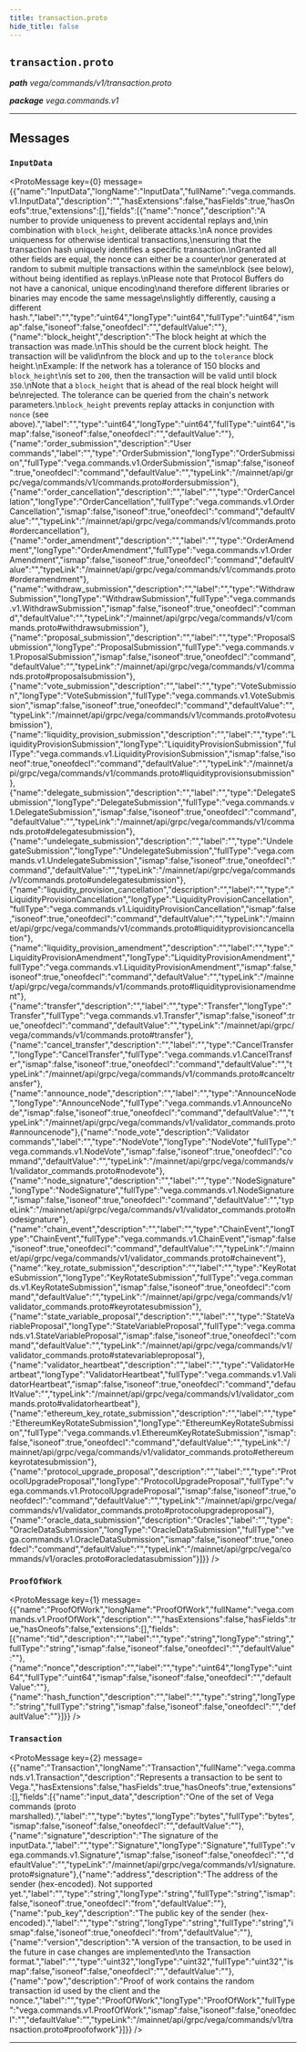 ```yaml
---
title: transaction.proto
hide_title: false
---
```



## `transaction.proto`
_**path** vega/commands/v1/transaction.proto_

_**package** vega.commands.v1_



---

## Messages


### `InputData`
<ProtoMessage key={0} message={{"name":"InputData","longName":"InputData","fullName":"vega.commands.v1.InputData","description":"","hasExtensions":false,"hasFields":true,"hasOneofs":true,"extensions":[],"fields":[{"name":"nonce","description":"A number to provide uniqueness to prevent accidental replays and,\nin combination with `block_height`, deliberate attacks.\nA nonce provides uniqueness for otherwise identical transactions,\nensuring that the transaction hash uniquely identifies a specific transaction.\nGranted all other fields are equal, the nonce can either be a counter\nor generated at random to submit multiple transactions within the same\nblock (see below), without being identified as replays.\nPlease note that Protocol Buffers do not have a canonical, unique encoding\nand therefore different libraries or binaries may encode the same message\nslightly differently, causing a different hash.","label":"","type":"uint64","longType":"uint64","fullType":"uint64","ismap":false,"isoneof":false,"oneofdecl":"","defaultValue":""},{"name":"block_height","description":"The block height at which the transaction was made.\nThis should be the current block height. The transaction will be valid\nfrom the block and up to the `tolerance` block height.\nExample: If the network has a tolerance of 150 blocks and `block_height`\nis set to `200`, then the transaction will be valid until block `350`.\nNote that a `block_height` that is ahead of the real block height will be\nrejected. The tolerance can be queried from the chain's network parameters.\n`block_height` prevents replay attacks in conjunction with `nonce` (see above).","label":"","type":"uint64","longType":"uint64","fullType":"uint64","ismap":false,"isoneof":false,"oneofdecl":"","defaultValue":""},{"name":"order_submission","description":"User commands","label":"","type":"OrderSubmission","longType":"OrderSubmission","fullType":"vega.commands.v1.OrderSubmission","ismap":false,"isoneof":true,"oneofdecl":"command","defaultValue":"","typeLink":"/mainnet/api/grpc/vega/commands/v1/commands.proto#ordersubmission"},{"name":"order_cancellation","description":"","label":"","type":"OrderCancellation","longType":"OrderCancellation","fullType":"vega.commands.v1.OrderCancellation","ismap":false,"isoneof":true,"oneofdecl":"command","defaultValue":"","typeLink":"/mainnet/api/grpc/vega/commands/v1/commands.proto#ordercancellation"},{"name":"order_amendment","description":"","label":"","type":"OrderAmendment","longType":"OrderAmendment","fullType":"vega.commands.v1.OrderAmendment","ismap":false,"isoneof":true,"oneofdecl":"command","defaultValue":"","typeLink":"/mainnet/api/grpc/vega/commands/v1/commands.proto#orderamendment"},{"name":"withdraw_submission","description":"","label":"","type":"WithdrawSubmission","longType":"WithdrawSubmission","fullType":"vega.commands.v1.WithdrawSubmission","ismap":false,"isoneof":true,"oneofdecl":"command","defaultValue":"","typeLink":"/mainnet/api/grpc/vega/commands/v1/commands.proto#withdrawsubmission"},{"name":"proposal_submission","description":"","label":"","type":"ProposalSubmission","longType":"ProposalSubmission","fullType":"vega.commands.v1.ProposalSubmission","ismap":false,"isoneof":true,"oneofdecl":"command","defaultValue":"","typeLink":"/mainnet/api/grpc/vega/commands/v1/commands.proto#proposalsubmission"},{"name":"vote_submission","description":"","label":"","type":"VoteSubmission","longType":"VoteSubmission","fullType":"vega.commands.v1.VoteSubmission","ismap":false,"isoneof":true,"oneofdecl":"command","defaultValue":"","typeLink":"/mainnet/api/grpc/vega/commands/v1/commands.proto#votesubmission"},{"name":"liquidity_provision_submission","description":"","label":"","type":"LiquidityProvisionSubmission","longType":"LiquidityProvisionSubmission","fullType":"vega.commands.v1.LiquidityProvisionSubmission","ismap":false,"isoneof":true,"oneofdecl":"command","defaultValue":"","typeLink":"/mainnet/api/grpc/vega/commands/v1/commands.proto#liquidityprovisionsubmission"},{"name":"delegate_submission","description":"","label":"","type":"DelegateSubmission","longType":"DelegateSubmission","fullType":"vega.commands.v1.DelegateSubmission","ismap":false,"isoneof":true,"oneofdecl":"command","defaultValue":"","typeLink":"/mainnet/api/grpc/vega/commands/v1/commands.proto#delegatesubmission"},{"name":"undelegate_submission","description":"","label":"","type":"UndelegateSubmission","longType":"UndelegateSubmission","fullType":"vega.commands.v1.UndelegateSubmission","ismap":false,"isoneof":true,"oneofdecl":"command","defaultValue":"","typeLink":"/mainnet/api/grpc/vega/commands/v1/commands.proto#undelegatesubmission"},{"name":"liquidity_provision_cancellation","description":"","label":"","type":"LiquidityProvisionCancellation","longType":"LiquidityProvisionCancellation","fullType":"vega.commands.v1.LiquidityProvisionCancellation","ismap":false,"isoneof":true,"oneofdecl":"command","defaultValue":"","typeLink":"/mainnet/api/grpc/vega/commands/v1/commands.proto#liquidityprovisioncancellation"},{"name":"liquidity_provision_amendment","description":"","label":"","type":"LiquidityProvisionAmendment","longType":"LiquidityProvisionAmendment","fullType":"vega.commands.v1.LiquidityProvisionAmendment","ismap":false,"isoneof":true,"oneofdecl":"command","defaultValue":"","typeLink":"/mainnet/api/grpc/vega/commands/v1/commands.proto#liquidityprovisionamendment"},{"name":"transfer","description":"","label":"","type":"Transfer","longType":"Transfer","fullType":"vega.commands.v1.Transfer","ismap":false,"isoneof":true,"oneofdecl":"command","defaultValue":"","typeLink":"/mainnet/api/grpc/vega/commands/v1/commands.proto#transfer"},{"name":"cancel_transfer","description":"","label":"","type":"CancelTransfer","longType":"CancelTransfer","fullType":"vega.commands.v1.CancelTransfer","ismap":false,"isoneof":true,"oneofdecl":"command","defaultValue":"","typeLink":"/mainnet/api/grpc/vega/commands/v1/commands.proto#canceltransfer"},{"name":"announce_node","description":"","label":"","type":"AnnounceNode","longType":"AnnounceNode","fullType":"vega.commands.v1.AnnounceNode","ismap":false,"isoneof":true,"oneofdecl":"command","defaultValue":"","typeLink":"/mainnet/api/grpc/vega/commands/v1/validator_commands.proto#announcenode"},{"name":"node_vote","description":"Validator commands","label":"","type":"NodeVote","longType":"NodeVote","fullType":"vega.commands.v1.NodeVote","ismap":false,"isoneof":true,"oneofdecl":"command","defaultValue":"","typeLink":"/mainnet/api/grpc/vega/commands/v1/validator_commands.proto#nodevote"},{"name":"node_signature","description":"","label":"","type":"NodeSignature","longType":"NodeSignature","fullType":"vega.commands.v1.NodeSignature","ismap":false,"isoneof":true,"oneofdecl":"command","defaultValue":"","typeLink":"/mainnet/api/grpc/vega/commands/v1/validator_commands.proto#nodesignature"},{"name":"chain_event","description":"","label":"","type":"ChainEvent","longType":"ChainEvent","fullType":"vega.commands.v1.ChainEvent","ismap":false,"isoneof":true,"oneofdecl":"command","defaultValue":"","typeLink":"/mainnet/api/grpc/vega/commands/v1/validator_commands.proto#chainevent"},{"name":"key_rotate_submission","description":"","label":"","type":"KeyRotateSubmission","longType":"KeyRotateSubmission","fullType":"vega.commands.v1.KeyRotateSubmission","ismap":false,"isoneof":true,"oneofdecl":"command","defaultValue":"","typeLink":"/mainnet/api/grpc/vega/commands/v1/validator_commands.proto#keyrotatesubmission"},{"name":"state_variable_proposal","description":"","label":"","type":"StateVariableProposal","longType":"StateVariableProposal","fullType":"vega.commands.v1.StateVariableProposal","ismap":false,"isoneof":true,"oneofdecl":"command","defaultValue":"","typeLink":"/mainnet/api/grpc/vega/commands/v1/validator_commands.proto#statevariableproposal"},{"name":"validator_heartbeat","description":"","label":"","type":"ValidatorHeartbeat","longType":"ValidatorHeartbeat","fullType":"vega.commands.v1.ValidatorHeartbeat","ismap":false,"isoneof":true,"oneofdecl":"command","defaultValue":"","typeLink":"/mainnet/api/grpc/vega/commands/v1/validator_commands.proto#validatorheartbeat"},{"name":"ethereum_key_rotate_submission","description":"","label":"","type":"EthereumKeyRotateSubmission","longType":"EthereumKeyRotateSubmission","fullType":"vega.commands.v1.EthereumKeyRotateSubmission","ismap":false,"isoneof":true,"oneofdecl":"command","defaultValue":"","typeLink":"/mainnet/api/grpc/vega/commands/v1/validator_commands.proto#ethereumkeyrotatesubmission"},{"name":"protocol_upgrade_proposal","description":"","label":"","type":"ProtocolUpgradeProposal","longType":"ProtocolUpgradeProposal","fullType":"vega.commands.v1.ProtocolUpgradeProposal","ismap":false,"isoneof":true,"oneofdecl":"command","defaultValue":"","typeLink":"/mainnet/api/grpc/vega/commands/v1/validator_commands.proto#protocolupgradeproposal"},{"name":"oracle_data_submission","description":"Oracles","label":"","type":"OracleDataSubmission","longType":"OracleDataSubmission","fullType":"vega.commands.v1.OracleDataSubmission","ismap":false,"isoneof":true,"oneofdecl":"command","defaultValue":"","typeLink":"/mainnet/api/grpc/vega/commands/v1/oracles.proto#oracledatasubmission"}]}} />


### `ProofOfWork`
<ProtoMessage key={1} message={{"name":"ProofOfWork","longName":"ProofOfWork","fullName":"vega.commands.v1.ProofOfWork","description":"","hasExtensions":false,"hasFields":true,"hasOneofs":false,"extensions":[],"fields":[{"name":"tid","description":"","label":"","type":"string","longType":"string","fullType":"string","ismap":false,"isoneof":false,"oneofdecl":"","defaultValue":""},{"name":"nonce","description":"","label":"","type":"uint64","longType":"uint64","fullType":"uint64","ismap":false,"isoneof":false,"oneofdecl":"","defaultValue":""},{"name":"hash_function","description":"","label":"","type":"string","longType":"string","fullType":"string","ismap":false,"isoneof":false,"oneofdecl":"","defaultValue":""}]}} />


### `Transaction`
<ProtoMessage key={2} message={{"name":"Transaction","longName":"Transaction","fullName":"vega.commands.v1.Transaction","description":"Represents a transaction to be sent to Vega.","hasExtensions":false,"hasFields":true,"hasOneofs":true,"extensions":[],"fields":[{"name":"input_data","description":"One of the set of Vega commands (proto marshalled).","label":"","type":"bytes","longType":"bytes","fullType":"bytes","ismap":false,"isoneof":false,"oneofdecl":"","defaultValue":""},{"name":"signature","description":"The signature of the inputData.","label":"","type":"Signature","longType":"Signature","fullType":"vega.commands.v1.Signature","ismap":false,"isoneof":false,"oneofdecl":"","defaultValue":"","typeLink":"/mainnet/api/grpc/vega/commands/v1/signature.proto#signature"},{"name":"address","description":"The address of the sender (hex-encoded). Not supported yet.","label":"","type":"string","longType":"string","fullType":"string","ismap":false,"isoneof":true,"oneofdecl":"from","defaultValue":""},{"name":"pub_key","description":"The public key of the sender (hex-encoded).","label":"","type":"string","longType":"string","fullType":"string","ismap":false,"isoneof":true,"oneofdecl":"from","defaultValue":""},{"name":"version","description":"A version of the transaction, to be used in the future in case changes are implemented\nto the Transaction format.","label":"","type":"uint32","longType":"uint32","fullType":"uint32","ismap":false,"isoneof":false,"oneofdecl":"","defaultValue":""},{"name":"pow","description":"Proof of work contains the random transaction id used by the client and the nonce.","label":"","type":"ProofOfWork","longType":"ProofOfWork","fullType":"vega.commands.v1.ProofOfWork","ismap":false,"isoneof":false,"oneofdecl":"","defaultValue":"","typeLink":"/mainnet/api/grpc/vega/commands/v1/transaction.proto#proofofwork"}]}} />

---


  